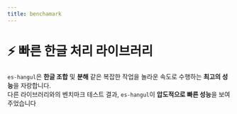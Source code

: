 ```yaml
---
title: benchamark
---
```




# ⚡ 빠른 한글 처리 라이브러리

`es-hangul`은 **한글 조합** 및 **분해** 같은 복잡한 작업을 놀라운 속도로 수행하는 **최고의 성능**을 자랑합니다.<br/>
다른 라이브러리와의 벤치마크 테스트 결과, `es-hangul`이 **압도적으로 빠른 성능**을 보여주었습니다

<br />
<br />

<BenchmarkBarChart locale="ko"/>

